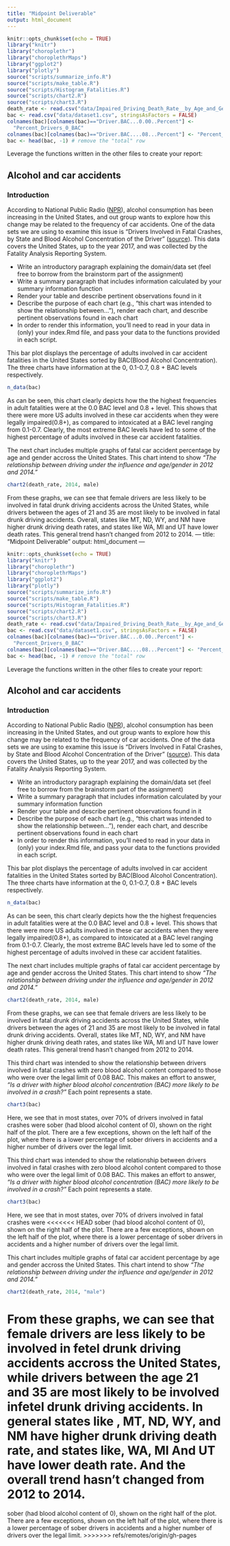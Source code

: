 ```yaml
---
title: "Midpoint Deliverable"
output: html_document
---
```


```r
knitr::opts_chunk$set(echo = TRUE)
library("knitr")
library("choroplethr")
library("choroplethrMaps")
library("ggplot2")
library("plotly")
source("scripts/summarize_info.R")
source("scripts/make_table.R")
source("scripts/Histogram_Fatalities.R")
source("scripts/chart2.R")
source("scripts/chart3.R")
death_rate <- read.csv("data/Impaired_Driving_Death_Rate__by_Age_and_Gender__2012___2014__All_States.csv", stringsAsFactors = FALSE)
bac <- read.csv("data/dataset1.csv", stringsAsFactors = FALSE)
colnames(bac)[colnames(bac)=="Driver.BAC...0.00..Percent"] <- 
  "Percent_Drivers_0_BAC"
colnames(bac)[colnames(bac)=="Driver.BAC....08...Percent"] <- "Percent_Drivers_over_0.08_BAC"
bac <- head(bac, -1) # remove the "total" row
```

Leverage the functions written in the other files to create your report:

## Alcohol and car accidents

### Introduction

According to National Public Radio ([NPR](https://www.npr.org/sections/thetwo-way/2017/08/10/542409957/drinking-on-
the-rise-in-u-s-especially-for-women-minorities-older-adults)), alcohol consumption has been increasing in the United States, and out group wants to explore how 
this change may be related to the frequency of car accidents. 
One of the data sets we are using to examine this issue is "Drivers Involved in 
Fatal Crashes, by State and Blood Alcohol Concentration of the Driver" ([source](https://www-fars.nhtsa.dot.gov/States/StatesAlcohol.aspx)). This 
data covers the United States, up to the year 2017, and was collected by the 
Fatality Analysis Reporting System.

* Write an introductory paragraph explaining the domain/data set (feel free to borrow from the brainstorm part of the assignment)
* Write a summary paragraph that includes information calculated by your summary information function
* Render your table and describe pertinent observations found in it
* Describe the purpose of each chart (e.g., "this chart was intended to show the relationship between..."), render each chart, and describe pertinent observations found in each chart
* In order to render this information, you'll need to read in your data in (only) your index.Rmd file, and pass your data to the functions provided in each script.

This bar plot displays the percentage of adults involved in car accident fatalities in the United States sorted by BAC(Blood Alcohol Concentration). The three charts have information at the 0, 0.1-0.7, 0.8 + BAC levels respectively. 
```r
n_data(bac)
```

As can be seen, this chart clearly depicts how the the highest frequencies in adult fatalities were at the 0.0 BAC level and 0.8 + level. This shows that there were more US adults involved in these car accidents when they were legally impaired(0.8+), as compared to intoxicated at a BAC level ranging from 0.1-0.7. Clearly, the most extreme BAC levels have led to some of the highest percentage of adults involved in these car accident fatalities. 

The next chart includes multiple graphs of fatal car accident percentage by age and gender accross the United States. This chart intend to show _"The relationship between driving under the influence and age/gender in 2012 and 2014."_
```r
chart2(death_rate, 2014, male)
```
From these graphs, we can see that female drivers are less likely to be involved 
in fatal drunk driving accidents across the United States, while drivers between 
the ages of 21 and 35 are most likely to be involved in fatal drunk driving accidents. Overall, states like MT, ND, WY, and NM have higher drunk driving 
death rates, and states like WA, MI and UT have lower death rates. This general
trend hasn't changed from 2012 to 2014. ---
title: "Midpoint Deliverable"
output: html_document
---

```r
knitr::opts_chunk$set(echo = TRUE)
library("knitr")
library("choroplethr")
library("choroplethrMaps")
library("ggplot2")
library("plotly")
source("scripts/summarize_info.R")
source("scripts/make_table.R")
source("scripts/Histogram_Fatalities.R")
source("scripts/chart2.R")
source("scripts/chart3.R")
death_rate <- read.csv("data/Impaired_Driving_Death_Rate__by_Age_and_Gender__2012___2014__All_States.csv", stringsAsFactors = FALSE)
bac <- read.csv("data/dataset1.csv", stringsAsFactors = FALSE)
colnames(bac)[colnames(bac)=="Driver.BAC...0.00..Percent"] <- 
  "Percent_Drivers_0_BAC"
colnames(bac)[colnames(bac)=="Driver.BAC....08...Percent"] <- "Percent_Drivers_over_0.08_BAC"
bac <- head(bac, -1) # remove the "total" row
```

Leverage the functions written in the other files to create your report:

## Alcohol and car accidents

### Introduction

According to National Public Radio ([NPR](https://www.npr.org/sections/thetwo-way/2017/08/10/542409957/drinking-on-
the-rise-in-u-s-especially-for-women-minorities-older-adults)), alcohol consumption has been increasing in the United States, and out group wants to explore how 
this change may be related to the frequency of car accidents. 
One of the data sets we are using to examine this issue is "Drivers Involved in 
Fatal Crashes, by State and Blood Alcohol Concentration of the Driver" ([source](https://www-fars.nhtsa.dot.gov/States/StatesAlcohol.aspx)). This 
data covers the United States, up to the year 2017, and was collected by the 
Fatality Analysis Reporting System.

* Write an introductory paragraph explaining the domain/data set (feel free to borrow from the brainstorm part of the assignment)
* Write a summary paragraph that includes information calculated by your summary information function
* Render your table and describe pertinent observations found in it
* Describe the purpose of each chart (e.g., "this chart was intended to show the relationship between..."), render each chart, and describe pertinent observations found in each chart
* In order to render this information, you'll need to read in your data in (only) your index.Rmd file, and pass your data to the functions provided in each script.

This bar plot displays the percentage of adults involved in car accident fatalities in the United States sorted by BAC(Blood Alcohol Concentration). The three charts have information at the 0, 0.1-0.7, 0.8 + BAC levels respectively. 
```r
n_data(bac)
```

As can be seen, this chart clearly depicts how the the highest frequencies in adult fatalities were at the 0.0 BAC level and 0.8 + level. This shows that there were more US adults involved in these car accidents when they were legally impaired(0.8+), as compared to intoxicated at a BAC level ranging from 0.1-0.7. Clearly, the most extreme BAC levels have led to some of the highest percentage of adults involved in these car accident fatalities. 

The next chart includes multiple graphs of fatal car accident percentage by age and gender accross the United States. This chart intend to show _"The relationship between driving under the influence and age/gender in 2012 and 2014."_
```r
chart2(death_rate, 2014, male)
```
From these graphs, we can see that female drivers are less likely to be involved 
in fatal drunk driving accidents across the United States, while drivers between 
the ages of 21 and 35 are most likely to be involved in fatal drunk driving accidents. Overall, states like MT, ND, WY, and NM have higher drunk driving 
death rates, and states like WA, MI and UT have lower death rates. This general
trend hasn't changed from 2012 to 2014. 

This third chart was intended to show the relationship between drivers involved in fatal crashes with zero blood alcohol content compared to those who were over the legal limit of 0.08 BAC. This makes an effort to answer, _"Is a driver with higher blood alcohol concentration (BAC) more likely to be involved in a crash?"_ 
Each point represents a state.

```r
chart3(bac)
```

Here, we see that in most states, over 70% of drivers involved in fatal crashes were 
sober (had blood alcohol content of 0), shown on the right half of the plot. There are a few exceptions, shown on the left half of the plot, where there is a lower percentage of sober drivers in accidents and a higher number of drivers over the legal limit.

This third chart was intended to show the relationship between drivers involved in fatal crashes with zero blood alcohol content compared to those who were over the legal limit of 0.08 BAC. This makes an effort to answer, _"Is a driver with higher blood alcohol concentration (BAC) more likely to be involved in a crash?"_ 
Each point represents a state.

```r
chart3(bac)
```

Here, we see that in most states, over 70% of drivers involved in fatal crashes were 
<<<<<<< HEAD
sober (had blood alcohol content of 0), shown on the right half of the plot. There are a few exceptions, shown on the left half of the plot, where there is a lower percentage of sober drivers in accidents and a higher number of drivers over the legal limit.

This chart includes multiple graphs of fatal car accident percentage by age and gender accross the United States. This chart intend to show _"The relationship between driving under the influence and age/gender in 2012 and 2014."_
```r
chart2(death_rate, 2014, "male")
```
From these graphs, we can see that female drivers are less likely to be involved in fetel drunk driving accidents accross the United States, while drivers between the age 21 and 35 are most likely to be involved infetel drunk driving accidents. In general states like , MT, ND, WY, and NM have higher drunk driving death rate, and states like, WA, MI And UT have lower death rate. And the overall trend hasn't changed from 2012 to 2014. 
=======
sober (had blood alcohol content of 0), shown on the right half of the plot. There are a few exceptions, shown on the left half of the plot, where there is a lower percentage of sober drivers in accidents and a higher number of drivers over the legal limit.
>>>>>>> refs/remotes/origin/gh-pages

